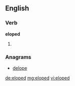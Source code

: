 ==English==

===Verb===
'''eloped'''

# {{past of|elope}}

===Anagrams===
* [[delope#English|delope]]

[[de:eloped]]
[[mg:eloped]]
[[vi:eloped]]
